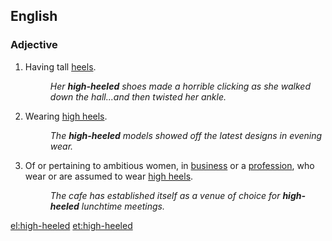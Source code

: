 ==English==

===Adjective===
{{en-adj|-}}

# {{context|footwear}} Having tall [[heel]]s.
#: ''Her '''high-heeled''' shoes made a horrible clicking as she walked down the hall...and then twisted her ankle.''
# Wearing [[high heels]].
#: ''The '''high-heeled''' models showed off the latest designs in evening wear.''
# {{rfv-sense}} {{figuratively}} Of or pertaining to ambitious women, in [[business]] or a [[profession]], who wear or are assumed to wear [[high heels]].
#: ''The cafe has established itself as a venue of choice for '''high-heeled''' lunchtime meetings.''

[[el:high-heeled]]
[[et:high-heeled]]